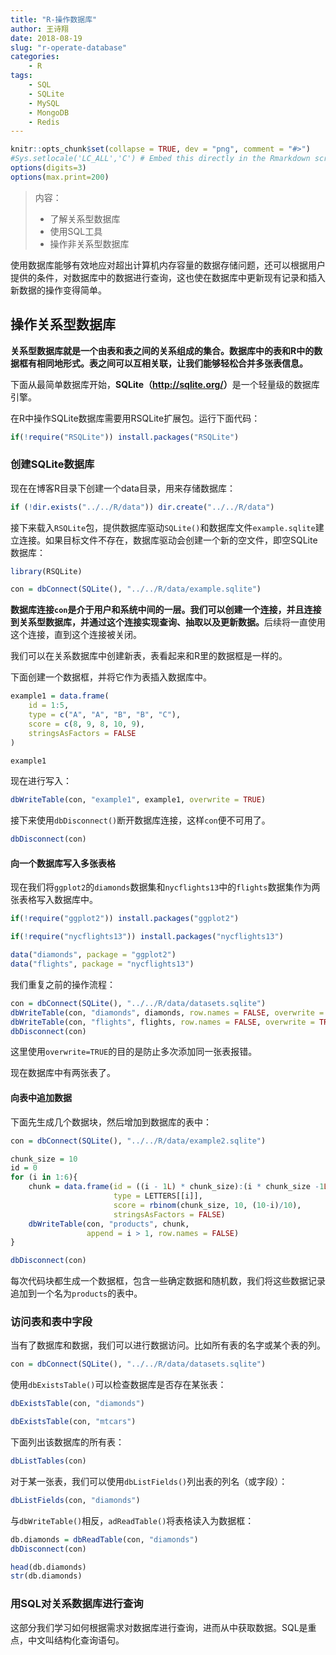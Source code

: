 ```yaml
---
title: "R-操作数据库"
author: 王诗翔
date: 2018-08-19
slug: "r-operate-database"
categories: 
    - R
tags:
    - SQL
    - SQLite
    - MySQL
    - MongoDB
    - Redis
---
```



```r
knitr::opts_chunk$set(collapse = TRUE, dev = "png", comment = "#>")
#Sys.setlocale('LC_ALL','C') # Embed this directly in the Rmarkdown script that contains the Chinese character comment
options(digits=3)
options(max.print=200)
```

>内容：
>
>* 了解关系型数据库
>* 使用SQL工具
>* 操作非关系型数据库

使用数据库能够有效地应对超出计算机内存容量的数据存储问题，还可以根据用户提供的条件，对数据库中的数据进行查询，这也使在数据库中更新现有记录和插入新数据的操作变得简单。

## 操作关系型数据库

**关系型数据库就是一个由表和表之间的关系组成的集合。数据库中的表和R中的数据框有相同地形式。表之间可以互相关联，让我们能够轻松合并多张表信息。**

下面从最简单数据库开始，**SQLite（<http://sqlite.org/>）**是一个轻量级的数据库引擎。

在R中操作SQLite数据库需要用RSQLite扩展包。运行下面代码：

```r
if(!require("RSQLite")) install.packages("RSQLite")
```

### 创建SQLite数据库

现在在博客R目录下创建一个data目录，用来存储数据库：

```r
if (!dir.exists("../../R/data")) dir.create("../../R/data")
```

接下来载入`RSQLite`包，提供数据库驱动`SQLite()`和数据库文件`example.sqlite`建立连接。如果目标文件不存在，数据库驱动会创建一个新的空文件，即空SQLite数据库：

```r
library(RSQLite)

con = dbConnect(SQLite(), "../../R/data/example.sqlite")
```

**数据库连接`con`是介于用户和系统中间的一层。我们可以创建一个连接，并且连接到关系型数据库，并通过这个连接实现查询、抽取以及更新数据。**后续将一直使用这个连接，直到这个连接被关闭。

我们可以在关系数据库中创建新表，表看起来和R里的数据框是一样的。

下面创建一个数据框，并将它作为表插入数据库中。

```r
example1 = data.frame(
    id = 1:5,
    type = c("A", "A", "B", "B", "C"),
    score = c(8, 9, 8, 10, 9),
    stringsAsFactors = FALSE
)

example1
```

现在进行写入：

```r
dbWriteTable(con, "example1", example1, overwrite = TRUE)
```

接下来使用`dbDisconnect()`断开数据库连接，这样`con`便不可用了。

```r
dbDisconnect(con)
```

#### 向一个数据库写入多张表格

现在我们将`ggplot2`的`diamonds`数据集和`nycflights13`中的`flights`数据集作为两张表格写入数据库中。

```r
if(!require("ggplot2")) install.packages("ggplot2")

if(!require("nycflights13")) install.packages("nycflights13")

data("diamonds", package = "ggplot2")
data("flights", package = "nycflights13")
```

我们重复之前的操作流程：

```r
con = dbConnect(SQLite(), "../../R/data/datasets.sqlite")
dbWriteTable(con, "diamonds", diamonds, row.names = FALSE, overwrite = TRUE)
dbWriteTable(con, "flights", flights, row.names = FALSE, overwrite = TRUE)
dbDisconnect(con)
```

这里使用`overwrite=TRUE`的目的是防止多次添加同一张表报错。

现在数据库中有两张表了。

#### 向表中追加数据

下面先生成几个数据块，然后增加到数据库的表中：

```r
con = dbConnect(SQLite(), "../../R/data/example2.sqlite")

chunk_size = 10
id = 0
for (i in 1:6){
    chunk = data.frame(id = ((i - 1L) * chunk_size):(i * chunk_size -1L),
                       type = LETTERS[[i]],
                       score = rbinom(chunk_size, 10, (10-i)/10),
                       stringsAsFactors = FALSE)
    dbWriteTable(con, "products", chunk,
                 append = i > 1, row.names = FALSE)
}

dbDisconnect(con)
```

每次代码块都生成一个数据框，包含一些确定数据和随机数，我们将这些数据记录追加到一个名为`products`的表中。

### 访问表和表中字段

当有了数据库和数据，我们可以进行数据访问。比如所有表的名字或某个表的列。

```r
con = dbConnect(SQLite(), "../../R/data/datasets.sqlite")
```

使用`dbExistsTable()`可以检查数据库是否存在某张表：

```r
dbExistsTable(con, "diamonds")

dbExistsTable(con, "mtcars")
```

下面列出该数据库的所有表：

```r
dbListTables(con)
```

对于某一张表，我们可以使用`dbListFields()`列出表的列名（或字段）：

```r
dbListFields(con, "diamonds")
```

与`dbWriteTable()`相反，`adReadTable()`将表格读入为数据框：

```r
db.diamonds = dbReadTable(con, "diamonds")
dbDisconnect(con)

head(db.diamonds)
str(db.diamonds)
```

### 用SQL对关系数据库进行查询

这部分我们学习如何根据需求对数据库进行查询，进而从中获取数据。SQL是重点，中文叫结构化查询语句。